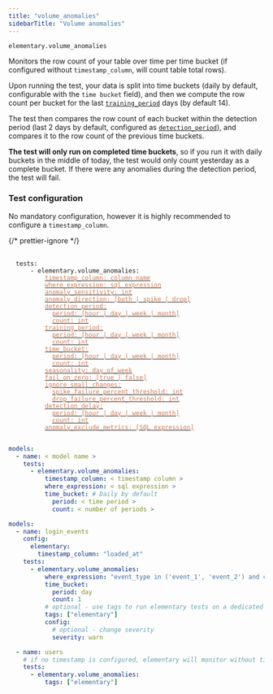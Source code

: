 ```yaml
---
title: "volume_anomalies"
sidebarTitle: "Volume anomalies"
---
```


<Card horizontal="true" title="Ask Elementary AI to help generate your anomaly test" icon="wand-magic-sparkles" href="https://elementary-community.slack.com/archives/C08HW57FGN9"/>

`elementary.volume_anomalies`

Monitors the row count of your table over time per time bucket (if configured without `timestamp_column`, will count table total rows).

Upon running the test, your data is split into time buckets (daily by default, configurable with the `time bucket` field),
and then we compute the row count per bucket for the last [`training_period`](/data-tests/anomaly-detection-configuration/training-period) days (by default 14).

The test then compares the row count of each bucket within the detection period (last 2 days by default, configured as [`detection_period`](/data-tests/anomaly-detection-configuration/detection-period)),
and compares it to the row count of the previous time buckets.

**The test will only run on completed time buckets**, so if you run it with daily buckets in the middle of today, the test would only count yesterday as a complete bucket.
If there were any anomalies during the detection period, the test will fail.

### Test configuration

No mandatory configuration, however it is highly recommended to configure a `timestamp_column`.

{/* prettier-ignore */}
<pre>
 <code>
  tests:
    &nbsp;&nbsp;- elementary.volume_anomalies:
      &nbsp;&nbsp;&nbsp;&nbsp;<a href="/data-tests/anomaly-detection-configuration/timestamp-column"><font color="#CD7D55">timestamp_column: column name</font></a>
      &nbsp;&nbsp;&nbsp;&nbsp;<a href="/data-tests/anomaly-detection-configuration/where-expression"><font color="#CD7D55">where_expression: sql expression</font></a>
      &nbsp;&nbsp;&nbsp;&nbsp;<a href="/data-tests/anomaly-detection-configuration/anomaly-sensitivity"><font color="#CD7D55">anomaly_sensitivity: int</font></a>
      &nbsp;&nbsp;&nbsp;&nbsp;<a href="/data-tests/anomaly-detection-configuration/anomaly-direction"><font color="#CD7D55">anomaly_direction: [both | spike | drop]</font></a>
      &nbsp;&nbsp;&nbsp;&nbsp;<a href="/data-tests/anomaly-detection-configuration/detection-period"><font color="#CD7D55">detection_period:</font></a>
      &nbsp;&nbsp;&nbsp;&nbsp;&nbsp;&nbsp;<a href="/data-tests/anomaly-detection-configuration/detection-period"><font color="#CD7D55">period: [hour | day | week | month]</font></a>
      &nbsp;&nbsp;&nbsp;&nbsp;&nbsp;&nbsp;<a href="/data-tests/anomaly-detection-configuration/detection-period"><font color="#CD7D55">count: int</font></a>
      &nbsp;&nbsp;&nbsp;&nbsp;<a href="/data-tests/anomaly-detection-configuration/training-period"><font color="#CD7D55">training_period:</font></a>
      &nbsp;&nbsp;&nbsp;&nbsp;&nbsp;&nbsp;<a href="/data-tests/anomaly-detection-configuration/training-period"><font color="#CD7D55">period: [hour | day | week | month]</font></a>
      &nbsp;&nbsp;&nbsp;&nbsp;&nbsp;&nbsp;<a href="/data-tests/anomaly-detection-configuration/training-period"><font color="#CD7D55">count: int</font></a>
      &nbsp;&nbsp;&nbsp;&nbsp;<a href="/data-tests/anomaly-detection-configuration/time-bucket"><font color="#CD7D55">time_bucket:</font></a>
      &nbsp;&nbsp;&nbsp;&nbsp;&nbsp;&nbsp;<a href="/data-tests/anomaly-detection-configuration/time-bucket"><font color="#CD7D55">period: [hour | day | week | month]</font></a>
      &nbsp;&nbsp;&nbsp;&nbsp;&nbsp;&nbsp;<a href="/data-tests/anomaly-detection-configuration/time-bucket"><font color="#CD7D55">count: int</font></a>
      &nbsp;&nbsp;&nbsp;&nbsp;<a href="/data-tests/anomaly-detection-configuration/seasonality"><font color="#CD7D55">seasonality: day_of_week</font></a>
      &nbsp;&nbsp;&nbsp;&nbsp;<a href="/data-tests/anomaly-detection-configuration/fail_on_zero"><font color="#CD7D55">fail_on_zero: [true | false]</font></a>
      &nbsp;&nbsp;&nbsp;&nbsp;<a href="/data-tests/anomaly-detection-configuration/ignore_small_changes"><font color="#CD7D55">ignore_small_changes:</font></a>
      &nbsp;&nbsp;&nbsp;&nbsp;&nbsp;&nbsp;<a href="/data-tests/anomaly-detection-configuration/ignore_small_changes"><font color="#CD7D55">spike_failure_percent_threshold: int</font></a>
      &nbsp;&nbsp;&nbsp;&nbsp;&nbsp;&nbsp;<a href="/data-tests/anomaly-detection-configuration/ignore_small_changes"><font color="#CD7D55">drop_failure_percent_threshold: int</font></a>
      &nbsp;&nbsp;&nbsp;&nbsp;<a href="/data-tests/anomaly-detection-configuration/detection-delay"><font color="#CD7D55">detection_delay:</font></a>
      &nbsp;&nbsp;&nbsp;&nbsp;&nbsp;&nbsp;<a href="/data-tests/anomaly-detection-configuration/detection-delay"><font color="#CD7D55">period: [hour | day | week | month]</font></a>
      &nbsp;&nbsp;&nbsp;&nbsp;&nbsp;&nbsp;<a href="/data-tests/anomaly-detection-configuration/detection-delay"><font color="#CD7D55">count: int</font></a>
      &nbsp;&nbsp;&nbsp;&nbsp;<a href="/data-tests/anomaly-detection-configuration/anomaly-exclude-metrics"><font color="#CD7D55">anomaly_exclude_metrics: [SQL expression]</font></a>
 </code>
</pre>

<RequestExample>

```yml Models
models:
  - name: < model name >
    tests:
      - elementary.volume_anomalies:
          timestamp_column: < timestamp column >
          where_expression: < sql expression >
          time_bucket: # Daily by default
            period: < time period >
            count: < number of periods >
```

```yml Models example
models:
  - name: login_events
    config:
      elementary:
        timestamp_column: "loaded_at"
    tests:
      - elementary.volume_anomalies:
          where_expression: "event_type in ('event_1', 'event_2') and country_name != 'unwanted country'"
          time_bucket:
            period: day
            count: 1
          # optional - use tags to run elementary tests on a dedicated run
          tags: ["elementary"]
          config:
            # optional - change severity
            severity: warn

  - name: users
    # if no timestamp is configured, elementary will monitor without time filtering
    tests:
      - elementary.volume_anomalies:
          tags: ["elementary"]
```

</RequestExample>
